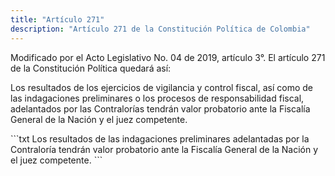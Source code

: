 ```yaml
---
title: "Artículo 271"
description: "Artículo 271 de la Constitución Política de Colombia"
---
```


<Warning>Modificado por el Acto Legislativo No. 04 de 2019, artículo 3°. El artículo 271 de la Constitución Política quedará así: </Warning>

Los resultados de los ejercicios de vigilancia y control fiscal, así como de las indagaciones preliminares o los procesos de responsabilidad fiscal, adelantados por las Contralorías tendrán valor probatorio ante la Fiscalía General de la Nación y el juez competente. 

<Accordion title="Artículo original antes de la modificación:">
```txt
Los resultados de las indagaciones preliminares adelantadas por la Contraloría tendrán valor probatorio ante la Fiscalía General de la Nación y el juez competente.
```
</Accordion>
